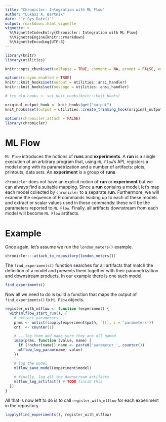 ```yaml
---
title: "Chronicler: Integration with ML Flow"
author: "Lukasz A. Bartnik"
date: "`r Sys.Date()`"
output: rmarkdown::html_vignette
vignette: >
  %\VignetteIndexEntry{Chronicler: Integration with ML Flow}
  %\VignetteEngine{knitr::rmarkdown}
  %\VignetteEncoding{UTF-8}
---
```


```r
library(knitr)
library(utilities)

knitr::opts_chunk$set(collapse = TRUE, comment = NA, prompt = FALSE, echo = TRUE)
```

```r
options(crayon.enabled = TRUE)
knitr::knit_hooks$set(output = utilities::ansi_handler)
knitr::knit_hooks$set(message = utilities::ansi_handler)

# try old.hooks <- set_knit_hooks(knitr::knit_hooks)

original_output_hook <- knit_hooks$get("output")
knit_hooks$set(output = utilities::create_trimming_hook(original_output_hook))
```

```r
options(chronicler.attach = FALSE)
library(chronicler)
```

# ML Flow

`ML Flow` introduces the notions of __runs__ and  __experiments__. A __run__
is a single execution of an arbitrary program that, using `ML Flow`'s API,
registers a model along with its parametrization and a number of artifacts:
plots, printouts, data sets. An __experiment__ is a group of __runs__.

`chronicler` does not have an explicit notion of __run__ or __experiment__
but we can always find a suitable mapping. Since a __run__ contains
a model, let's map each model collected by `chronicler` to a separate
__run__. Furthermore, we will examine the sequence of R commands leading
up to each of these models and extract or scalar values used in those
commands: these will be the parameters reported to `ML Flow`. Finally,
all artifacts downstream from each model will become `ML Flow` artifacts.

# Example

Once again, let's assume we run the `london_meters()` example.

```r
chronicler:::attach_to_repository(london_meters())
```


The `find_experiments()` function searches for all artifacts that match
the definition of a model and presents them together with their
parametrization and downstream products. In our example there is one
such model.

```r
find_experiments()
```

Now all we need to do is build a function that maps the output of
`find_experiments()` to `ML Flow` objects.

```r
register_with_mlflow <- function (experiment) {
  with(mlflow_start_run(), {
    # extract parameters...
    prms <- unlist(lapply(experiment$path, `[[`, i = 'parameters'))
    cnt  <- counter(1)

    # ...log them and make sure they are all named
    imap(prms, function (value, name) {
      if (!nchar(name)) name <- paste0('parameter_', counter())
      mlflow_log_param(name, value)
    })

    # log the model
    mlflow_save_model(experiment$model)
    
    # finally, log all the downstream artifacts
    mlflow_log_artifact() # TODO finish this
  })
}
```

All that is now left to do is to call `register_with_mlflow` for each
experiment in the repository.

```r
lapply(find_experiments(), register_with_mlflow)
```
